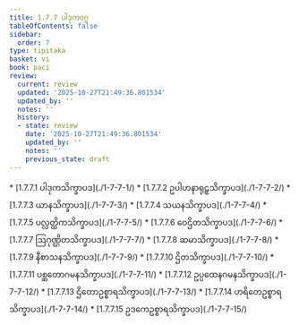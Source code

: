 ```yaml
---
title: 1.7.7 ပါဒုကဝဂ္ဂ
tableOfContents: false
sidebar:
  order: 7
type: tipitaka
basket: vi
book: paci
review:
  current: review
  updated: '2025-10-27T21:49:36.801534'
  updated_by: ''
  notes: ''
  history:
  - state: review
    date: '2025-10-27T21:49:36.801534'
    updated_by: ''
    notes: ''
    previous_state: draft
---
```



<ReviewStatus review={frontmatter.review} showDetails={true} />

<HypothesisAnnotation frontmatter={frontmatter} />

<DynamicBreadcrumb />



<TableOfContents book="paci" section="1.7.7">
* [1.7.7.1 ပါဒုကသိက္ခာပဒ](./1-7-7-1/)
* [1.7.7.2 ဥပါဟနာရုဠှသိက္ခာပဒ](./1-7-7-2/)
* [1.7.7.3 ယာနသိက္ခာပဒ](./1-7-7-3/)
* [1.7.7.4 သယနသိက္ခာပဒ](./1-7-7-4/)
* [1.7.7.5 ပလ္လတ္ထိကသိက္ခာပဒ](./1-7-7-5/)
* [1.7.7.6 ဝေဌိတသိက္ခာပဒ](./1-7-7-6/)
* [1.7.7.7 ဩဂုဏ္ဌိတသိက္ခာပဒ](./1-7-7-7/)
* [1.7.7.8 ဆမာသိက္ခာပဒ](./1-7-7-8/)
* [1.7.7.9 နီစာသနသိက္ခာပဒ](./1-7-7-9/)
* [1.7.7.10 ဌိတသိက္ခာပဒ](./1-7-7-10/)
* [1.7.7.11 ပစ္ဆတောဂမနသိက္ခာပဒ](./1-7-7-11/)
* [1.7.7.12 ဥပ္ပထေနဂမနသိက္ခာပဒ](./1-7-7-12/)
* [1.7.7.13 ဌိတောဥစ္စာရသိက္ခာပဒ](./1-7-7-13/)
* [1.7.7.14 ဟရိတေဥစ္စာရသိက္ခာပဒ](./1-7-7-14/)
* [1.7.7.15 ဥဒကေဥစ္စာရသိက္ခာပဒ](./1-7-7-15/)
</TableOfContents>